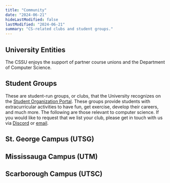 ```yaml
---
title: "Community"
date: "2024-06-21"
hideLastModified: false
lastModified: "2024-06-21"
summary: "CS-related clubs and student groups."
---
```


## University Entities

The CSSU enjoys the support of partner course unions and the Department of Computer Science.

<ProfileContainer>

<ProfileCard fullName="ASSU"  position="Arts & Science Student Union"  website="https://assu.ca/wp"  linkedin="https://www.linkedin.com/company/uoft-assu"  facebook="https://www.facebook.com/assu.uoft"  instagram="https://www.instagram.com/assu_uoft/" imageUrl="/rcgs/assu.jpg" />

<ProfileCard fullName="BCBSA"  position="Bioinformatics & Computational Biology Student Association"  website="https://linktr.ee/bcbsa.uoft"  facebook="https://www.facebook.com/BCBSU.UofT"  github="https://github.com/bcbuoft"  instagram="https://www.instagram.com/bcbsa.uoft/" imageUrl="/rcgs/bcb.png" />

<ProfileCard fullName="CSSU"  position="Computer Science Student Union"  website="https://cssu.ca"  linkedin="https://linkedin.com/company/computer-science-student-union"  facebook="https://facebook.com/UofTCSSU"  github="https://github.com/cssu"  instagram="https://instagram.com/uoftcssu"/>

<ProfileCard fullName="DCS"  position="Department of Computer Science"  website="https://web.cs.toronto.edu"  linkedin="https://www.linkedin.com/school/uoftcompsci/"  instagram="https://www.instagram.com/uoftcompsci/" imageUrl="/rcgs/dcs.jpeg"/>

<ProfileCard fullName="DCSIL"  position="Department of Computer Science Innovation Lab"  website="https://dcsil.ca"  github="https://github.com/dcsil" imageUrl="/rcgs/dcsil.png"/>

</ProfileContainer>

## Student Groups

These are student-run groups, or clubs, that the University recognizes on the [Student Organization Portal](https://sop.utoronto.ca/). These groups provide students with extracurricular activities to have fun, get exercise, develop their careers, and much more. The following are those relevant to computer science. If you would like to request that we list your club, please get in touch with us via [Discord](https://discord.gg/R9hneMaafD) or [email](mailto:executive@cssu.ca).

## St. George Campus (UTSG)

<ProfileContainer>

<ProfileCard fullName="UTADA"  position="UofT Application Development Association"  website="https://uoftada.com"  linkedin="https://www.linkedin.com/company/university-of-toronto-application-development-association"  facebook="https://www.facebook.com/uoftada/" imageUrl="/rcgs/utada.png"/>

<ProfileCard fullName="UofT AI"  position="UofT Undergraduate Artificial Intelligence Group"  website="https://uoft.ai"  linkedin="https://www.linkedin.com/company/uaig-uoft/"  facebook="https://www.facebook.com/uoftaigroup"  github="https://github.com/uoftai"  instagram="https://www.instagram.com/uoftaigroup/" imageUrl="/rcgs/uoft_ai.jpeg"/>

<ProfileCard fullName="aUToronto"  position="UofT Self-Driving Car Team"  website="https://www.autodrive.utoronto.ca"  linkedin="https://www.linkedin.com/company/autoronto/"  facebook="https://www.facebook.com/aUToronto/"  instagram="https://www.instagram.com/uoftautodrive/" imageUrl="/rcgs/aUtoronto.jpeg"/>

<ProfileCard fullName="UofT Blueprint" position="Technology for nonprofits"  website="https://uoftblueprint.org/"  linkedin="https://www.linkedin.com/company/uoftblueprint/"  facebook="https://www.facebook.com/uoftblueprint"  instagram="https://www.instagram.com/uoftblueprint/" imageUrl="/rcgs/uoftblueprint.png"/>

<ProfileCard fullName="UofTCTF"  position="UofT Capture the Flag"  website="https://uoftctf.org/"  github="https://github.com/UofTCTF"  instagram="https://www.instagram.com/uoftctf/"  imageUrl="/rcgs/uoftctf.png"/>

<ProfileCard fullName="UTCG"  position="UofT Computer Graphics"  website="https://utcg.club"  linkedin="https://www.linkedin.com/company/university-of-toronto-computer-graphics-club"  facebook="https://www.facebook.com/UTComputerGraphics"  github="https://github.com/UTCG"  instagram="https://www.instagram.com/utcomputergraphics/" imageUrl="/rcgs/utcg.png"/>

<ProfileCard fullName="CSSA"  position="UofT Cybersecurity Student Association"  website="https://cssa.sa.utoronto.ca/"  linkedin="https://www.linkedin.com/company/uoftcssa/about/"  facebook="https://www.facebook.com/uoftcssa"  instagram="https://www.instagram.com/uoftcssa/" imageUrl="/rcgs/cssa.jpg"/>

<ProfileCard fullName="DSC UTSG"  position="Developer Student Club UTSG"  website="https://linktr.ee/gdscutsg"  linkedin="https://www.linkedin.com/company/dscutsg"  facebook="https://www.facebook.com/Developer-Student-Club-University-of-Toronto-105026347541094"  github="https://github.com/Developer-Student-Club-UofT" instagram="https://www.instagram.com/gdscutsg/" imageUrl="/rcgs/dsc_utsg.png"/>

<ProfileCard fullName="UTGDDC"  position="UofT Game Design & Development Club"  website="https://www.utgddc.com/"  linkedin="https://www.linkedin.com/company/u-of-t-game-design-design-and-development-club"  facebook="https://www.facebook.com/utGDDC"  instagram="https://www.instagram.com/uoftgddc/" imageUrl="/rcgs/gddc.jpg"/>

<ProfileCard fullName="UofT Hacks"  position="Canada's first student-run hackathon"  website="https://uofthacks.com/"  linkedin="https://www.linkedin.com/company/uoftorontohacks"  facebook="https://www.facebook.com/UoftHacksT"  instagram="https://www.instagram.com/uofthacks/" imageUrl="/rcgs/uofthacks.png"/>

<ProfileCard fullName="UTMIST"  position="UofT Machine Intelligence Student Team"  website="https://utmist.gitlab.io"  linkedin="https://linkedin.com/company/utmist"  facebook="https://facebook.com/UofT.MIST"  github="https://github.com/UTMIST"  instagram="https://www.instagram.com/uoft_utmist/" imageUrl="/rcgs/utmist.png"/>

<ProfileCard fullName="NeuroTechUofT"  website="https://neurotechuoft.com/index.html"  linkedin="https://www.linkedin.com/company/neurotechuoft"  facebook="https://www.facebook.com/groups/neurotechUofT"  github="https://github.com/neurotechuoft"  instagram="https://www.instagram.com/neurotechuoft/" imageUrl="/rcgs/neurotechuoft.png"/>

<ProfileCard fullName="UTQC"  position="UofT Quantum Computing Club"  website="https://linktr.ee/uoft.quantum"  facebook="https://www.facebook.com/UTQCC"  instagram="https://www.instagram.com/uoft.quantum/" imageUrl="/rcgs/utqcc.png"/>

<ProfileCard fullName="UTRA"  position="UofT Robotics Association"  website="https://www.utra.ca" linkedin="https://www.linkedin.com/company/university-of-toronto-robotics-association" facebook="https://www.facebook.com/UTRA.ca" instagram="https://www.instagram.com/utra_uoft/" imageUrl="/rcgs/utra.png"/>

<ProfileCard fullName="UTWD"  position="UofT Web Dev Club"  website="https://linktr.ee/uoftweb"  linkedin="https://www.linkedin.com/company/uoft-web"  facebook="https://www.facebook.com/uoftweb"  github="https://github.com/uoftweb"  instagram="https://www.instagram.com/uoftwebdevclub/" imageUrl="/rcgs/utwd.png"/>

<ProfileCard fullName="WICS"  position="UofT Women in Computer Science"  website="https://uoftwics.netlify.app/"  linkedin="https://www.linkedin.com/company/uoftwics/"  facebook="https://www.facebook.com/UofTWiCS/"  instagram="https://www.instagram.com/uoftwics/" imageUrl="/rcgs/wics.png"/>

</ProfileContainer>

## Mississauga Campus (UTM)

<ProfileContainer>

<ProfileCard fullName="CSSC"  position="Computer Science Student Community" website="https://cssc.utm.utoronto.ca"  github= "https://github.com/utm-cssc"  instagram="https://www.instagram.com/utm.cssc/" imageUrl="/rcgs/cssc.png"/>

<ProfileCard fullName="DSC UTM"  position="Developer Student Club UTM"  website="https://www.gdscutm.com/"  facebook="https://www.facebook.com/utmdsc"  github="https://github.com/DSC-UTMap"  instagram="https://www.instagram.com/gdscutm/" imageUrl="/rcgs/dsc_utsg.png"/>

<ProfileCard fullName="MCSS"  position="Mathematical and Computational Sciences Society"  website="https://mcss.club/"  linkedin="https://www.linkedin.com/company/utmmcss/"  facebook="https://www.facebook.com/utmmcss/"  github="https://github.com/utmmcss"  instagram="https://www.instagram.com/utmmcss/" imageUrl="/rcgs/mcss.png"/>

<ProfileCard fullName="UTM Robotics"  website="https://linktr.ee/utmrobotics"  linkedin="https://www.linkedin.com/company/utmrobotics/" facebook="https://www.facebook.com/utmrobotics"  github="https://github.com/utmrobotics"  instagram="https://www.instagram.com/utm_robotics/" imageUrl="/rcgs/utmrobotics.png"/>

<ProfileCard fullName="UTMSAM"  position="Society for Algorithmic Modelling" website="https://utmsam.sa.utoronto.ca/" linkedin="https://www.linkedin.com/company/utmsam2020/"  facebook="https://www.facebook.com/UTMSAM"  github="https://github.com/UTM-Society-for-Algorithmic-Modelling"  instagram="https://www.instagram.com/utmsam/" imageUrl="/rcgs/utmsam.png"/>

<ProfileCard fullName="WiSC"  position="Women in Science and Computing" website="https://www.wiscutm.ca/" linkedin="https://www.linkedin.com/in/wisc-utm-5a2417199/"  facebook="https://www.facebook.com/wiscutm"  instagram="https://www.instagram.com/wiscutm/" imageUrl="/rcgs/wisc.png"/>

</ProfileContainer>

## Scarborough Campus (UTSC)

<ProfileContainer>

<ProfileCard fullName="AMACSS"  position="Association of Mathematics and Computer Science Students"  website="https://www.amacss.org/" linkedin="https://www.linkedin.com/company/association-of-mathematical-and-computer-science-students/"  facebook="https://www.facebook.com/AMACSSUTSC"  instagram="https://www.instagram.com/amacss_utsc/" imageUrl="/rcgs/amacss.png"/>

<ProfileCard fullName="CSEC"  position="Computer Science Enrichment Club"  website="https://csec.club/"  linkedin="https://www.linkedin.com/company/computer-science-enrichment-club/about"  facebook="https://www.facebook.com/CSEC.UTSC"  github="https://github.com/csecutsc"  instagram="https://www.instagram.com/csecutsc/" imageUrl="/rcgs/csec.png"/>

</ProfileContainer>
